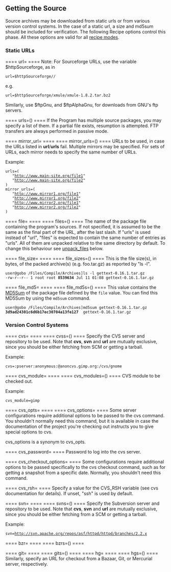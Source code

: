 == Getting the Source ==
Source archives may be downloaded from static urls or from various version control systems.
In the case of a static url, a size and md5sum should be included for verification.
The following Recipe options control this phase.  All these options are valid for all [[#Recipe types|recipe modes]].
=== Static URLs ===
==== url=<url> ====
Note: For Sourceforge URLs, use the variable $httpSourceforge, as in
 url=$httpSourceforge/<project name>/<filename>
e.g.
 url=$httpSourceforge/xmule/xmule-1.8.2.tar.bz2
Similarly, use $ftpGnu, and $ftpAlphaGnu, for downloads from GNU's ftp servers.

==== urls=(<array of urls>) ====
If the Program has multiple source packages, you may specify a list of them.
If a partial file exists, resumption is
attempted. FTP transfers are always performed in passive mode.

==== mirror_url=<url> ====
==== mirror_urls=(<array of urls>) ====
URLs to be used, in case the URLs listed in '''url'''/'''urls''' fail.
Multiple mirrors may be specified. For sets of URLs, each mirror
needs to specify the same number of URLs.

Example:
 urls=(
    "http://www.main-site.org/file1"
    "http://www.main-site.org/file2"
 )
 mirror_urls=(
    "http://www.mirror1.org/file1"
    "http://www.mirror1.org/file2"
    "http://www.mirror2.org/file1"
    "http://www.mirror2.org/file2"
 )

==== file=<filename> ====
==== files=(<array of filenames>) ====
The name of the package file containing the program's sources.
If not specified, it is assumed to be the same as the final part
of the URL, after the last slash.
If "urls" is used instead of "url", "files" is expected to
contain the same number of entries as "urls". All of them are
unpacked relative to the same directory by default.  To change this
behaviour see [[#unpack_files|unpack_files]] below.

==== file_size=<size> ====
==== file_sizes=(<array of sizes>) ====
This is the file size(s), in bytes, of the packed archive(s) (e.g. foo.tar.gz)
as reported by "ls -l".
 user@gobo /Files/Compile/Archives]ls -l gettext-0.16.1.tar.gz
 -rw-r--r-- 1 root root '''8539634''' Jul 11 01:08 gettext-0.16.1.tar.gz

==== file_md5=<md5sum> ====
==== file_md5s=(<array of md5sums>) ====
This value contains the [http://en.wikipedia.org/wiki/MD5 MD5Sum] of the package file defined by the <code>file</code> value. You can find this MD5Sum by using the <code>md5sum</code> command.

 user@gobo /Files/Compile/Archives]md5sum gettext-0.16.1.tar.gz
 '''3d9ad24301c6d6b17ec30704a13fe127'''  gettext-0.16.1.tar.gz

=== Version Control Systems ===
==== cvs=<CVS server> ====
==== cvss=(<array of CVS servers>) ====
Specify the CVS server and repository to be used. Note that
'''cvs''', '''svn''' and '''url''' are mutually exclusive, since you should be either
fetching from SCM or getting a tarball.

Example:
 cvs=:pserver:anonymous:@anoncvs.gimp.org:/cvs/gnome

==== cvs_module=<module name to checkout> ====
==== cvs_modules=(<array of module names to checkout>) ====
CVS module to be checked out.

Example:
 cvs_module=gimp

==== cvs_opts=<string added to cvs operation> ====
==== cvs_options=<string added to cvs operation> ====
Some server configurations require additional options to be
passed to the cvs command. You shouldn't normally
need this command, but it is available in case the documentation
of the project you're checking out instructs you to give special
options to cvs.

cvs_options is a synonym to cvs_opts.

==== cvs_password=<password> ====
Password to log into the cvs server.

==== cvs_checkout_options=<string added to cvs checkout operation> ====
Some configurations require additional options to be passed
specifically to the cvs checkout command, such as for getting
a snapshot from a specific date. Normally, you shouldn't need this command.

==== cvs_rsh=<string> ====
Specify a value for the CVS_RSH variable (see cvs documentation
for details). If unset, "ssh" is used by default.

==== svn=<SVN server> ====
==== svns=(<array of SVN servers>) ====
Specify the Subversion server and repository to be used. Note that
'''cvs''', '''svn''' and '''url''' are mutually exclusive, since you should be either
fetching from a SCM or getting a tarball.

Example:
 svn=http://svn.apache.org/repos/asf/httpd/httpd/branches/2.2.x

==== bzr=<bazaar server> ====
==== bzrs=(<array of bazaar servers>) ====

==== git=<git server> ====
==== gits=(<array of git servers>) ====
==== hg=<mercurial server> ====
==== hgs=(<array of mercurial servers>) ====
Similarly, specify an URL for checkout from a Bazaar, Git, or Mercurial server, respectively.
